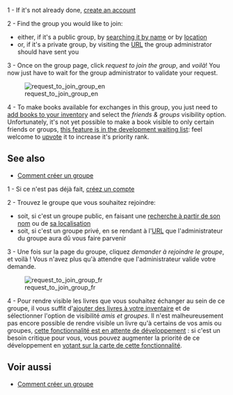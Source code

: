 <!-- LANG:EN, title="How to join an existing group"-->

1 - If it's not already done, [[How to create an account|create an account]]

2 - Find the group you would like to join:

* either, if it's a public group, by [https://inventaire.io/network/groups/search searching it by name] or by [https://inventaire.io/network/groups/nearby location]
* or, if it's a private group, by visiting the [https://en.wikipedia.org/wiki/Uniform_Resource_Locator URL] the group administrator should have sent you

3 - Once on the group page, click ''request to join the group'', and ''voilà''! You now just have to wait for the group administrator to validate your request.

[[File:https://user-images.githubusercontent.com/1596934/27707390-7449841c-5d15-11e7-9afe-0a89b17e35b0.png|request_to_join_group_en]]

4 - To make books available for exchanges in this group, you just need to [[How to add a book to my inventory|add books to your inventory]] and select the ''friends &amp; groups'' visibility option. Unfortunately, it's not yet possible to make a book visible to only certain friends or groups, [https://trello.com/c/hVawMbmt this feature is in the development waiting list]: feel welcome to [https://trello.com/c/hVawMbmt upvote] it to increase it's priority rank.

== See also ==

* [[How to create a group|Comment créer un groupe]]

<!-- LANG:FR, title="Comment rejoindre un groupe existant"-->

1 - Si ce n'est pas déjà fait, [[How to create an account|créez un compte]]

2 - Trouvez le groupe que vous souhaitez rejoindre:

* soit, si c'est un groupe public, en faisant une [https://inventaire.io/network/groups/search recherche à partir de son nom] ou de [https://inventaire.io/network/groups/nearby sa localisation]
* soit, si c'est un groupe privé, en se rendant à l'[https://fr.wikipedia.org/wiki/Uniform_Resource_Locator URL] que l'administrateur du groupe aura dû vous faire parvenir

3 - Une fois sur la page du groupe, cliquez ''demander à rejoindre le groupe'', et voilà ! Vous n'avez plus qu'à attendre que l'administrateur valide votre demande.

[[File:https://user-images.githubusercontent.com/1596934/27707297-24553fdc-5d15-11e7-8bce-5c46d5abc696.png|request_to_join_group_fr]]

4 - Pour rendre visible les livres que vous souhaitez échanger au sein de ce groupe, il vous suffit d'[[How to add a book to my inventory|ajouter des livres à votre inventaire]] et de sélectionner l'option de visibilité ''amis et groupes''. Il n'est malheureusement pas encore possible de rendre visible un livre qu'à certains de vos amis ou groupes, [https://trello.com/c/hVawMbmt cette fonctionnalité est en attente de développement] : si c'est un besoin critique pour vous, vous pouvez augmenter la priorité de ce développement en [https://trello.com/c/hVawMbmt votant sur la carte de cette fonctionnalité].

== Voir aussi ==

* [[How to create a group|Comment créer un groupe]]

